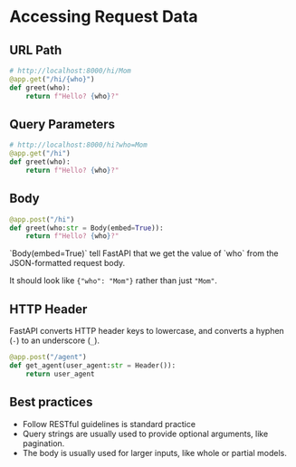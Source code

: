 
# Accessing Request Data

## URL Path

```py
# http://localhost:8000/hi/Mom
@app.get("/hi/{who}")
def greet(who):
    return f"Hello? {who}?"
```

## Query Parameters

```py
# http://localhost:8000/hi?who=Mom
@app.get("/hi")
def greet(who):
    return f"Hello? {who}?"
```

## Body

```py
@app.post("/hi")
def greet(who:str = Body(embed=True)):
    return f"Hello? {who}?"
```

<Callout type="info">
`Body(embed=True)` tell FastAPI that we get the value of `who` from the JSON-formatted request body.

It should look like `{"who": "Mom"}` rather than just `"Mom"`.
</Callout>


## HTTP Header

FastAPI converts HTTP header keys to lowercase, and converts a hyphen (`-`) to an underscore (`_`).

```py
@app.post("/agent")
def get_agent(user_agent:str = Header()):
    return user_agent
```


## Best practices

- Follow RESTful guidelines is standard practice
- Query strings are usually used to provide optional arguments, like pagination.
- The body is usually used for larger inputs, like whole or partial models.